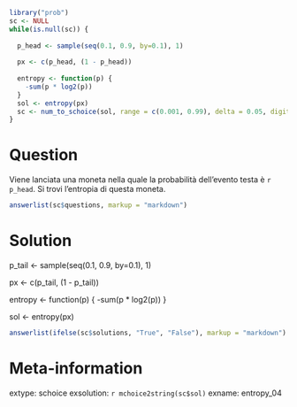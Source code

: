 ```r

library("prob")
sc <- NULL
while(is.null(sc)) {
  
  p_head <- sample(seq(0.1, 0.9, by=0.1), 1)
  
  px <- c(p_head, (1 - p_head))
  
  entropy <- function(p) {
    -sum(p * log2(p))
  }
  sol <- entropy(px)
  sc <- num_to_schoice(sol, range = c(0.001, 0.99), delta = 0.05, digits = 4)
}
```

Question
========
Viene lanciata una moneta nella quale la probabilità dell'evento testa è `r p_head`. Si trovi l'entropia di questa moneta.

```r
answerlist(sc$questions, markup = "markdown")
```


Solution
========

  p_tail <- sample(seq(0.1, 0.9, by=0.1), 1)
  
  px <- c(p_tail, (1 - p_tail))
  
  entropy <- function(p) {
    -sum(p * log2(p))
  }
  
  sol <- entropy(px)

```r
answerlist(ifelse(sc$solutions, "True", "False"), markup = "markdown")
```

Meta-information
================
extype: schoice
exsolution: `r mchoice2string(sc$sol)`
exname: entropy_04

